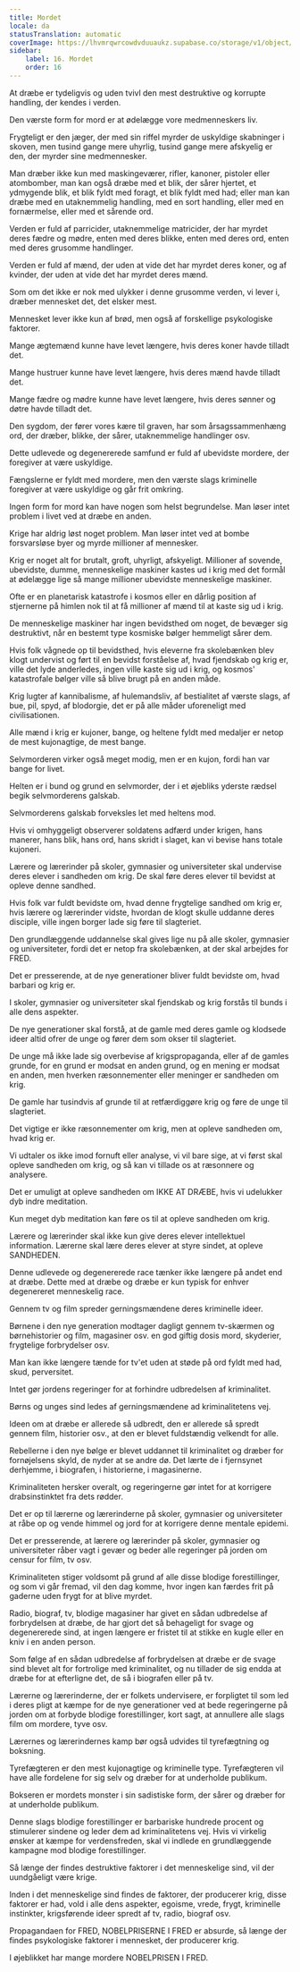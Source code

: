 ```yaml
---
title: Mordet
locale: da
statusTranslation: automatic
coverImage: https://lhvmrqwrcowdvduuaukz.supabase.co/storage/v1/object/public/strapi-uploads/small_cover-educacion-fundamental.webp-2d51a7828a2b1309555be27f7e2a61a0.webp
sidebar:
    label: 16. Mordet
    order: 16
---
```

At dræbe er tydeligvis og uden tvivl den mest destruktive og korrupte handling, der kendes i verden.

Den værste form for mord er at ødelægge vore medmenneskers liv.

Frygteligt er den jæger, der med sin riffel myrder de uskyldige skabninger i skoven, men tusind gange mere uhyrlig, tusind gange mere afskyelig er den, der myrder sine medmennesker.

Man dræber ikke kun med maskingeværer, rifler, kanoner, pistoler eller atombomber, man kan også dræbe med et blik, der sårer hjertet, et ydmygende blik, et blik fyldt med foragt, et blik fyldt med had; eller man kan dræbe med en utaknemmelig handling, med en sort handling, eller med en fornærmelse, eller med et sårende ord.

Verden er fuld af parricider, utaknemmelige matricider, der har myrdet deres fædre og mødre, enten med deres blikke, enten med deres ord, enten med deres grusomme handlinger.

Verden er fuld af mænd, der uden at vide det har myrdet deres koner, og af kvinder, der uden at vide det har myrdet deres mænd.

Som om det ikke er nok med ulykker i denne grusomme verden, vi lever i, dræber mennesket det, det elsker mest.

Mennesket lever ikke kun af brød, men også af forskellige psykologiske faktorer.

Mange ægtemænd kunne have levet længere, hvis deres koner havde tilladt det.

Mange hustruer kunne have levet længere, hvis deres mænd havde tilladt det.

Mange fædre og mødre kunne have levet længere, hvis deres sønner og døtre havde tilladt det.

Den sygdom, der fører vores kære til graven, har som årsagssammenhæng ord, der dræber, blikke, der sårer, utaknemmelige handlinger osv.

Dette udlevede og degenererede samfund er fuld af ubevidste mordere, der foregiver at være uskyldige.

Fængslerne er fyldt med mordere, men den værste slags kriminelle foregiver at være uskyldige og går frit omkring.

Ingen form for mord kan have nogen som helst begrundelse. Man løser intet problem i livet ved at dræbe en anden.

Krige har aldrig løst noget problem. Man løser intet ved at bombe forsvarsløse byer og myrde millioner af mennesker.

Krig er noget alt for brutalt, groft, uhyrligt, afskyeligt. Millioner af sovende, ubevidste, dumme, menneskelige maskiner kastes ud i krig med det formål at ødelægge lige så mange millioner ubevidste menneskelige maskiner.

Ofte er en planetarisk katastrofe i kosmos eller en dårlig position af stjernerne på himlen nok til at få millioner af mænd til at kaste sig ud i krig.

De menneskelige maskiner har ingen bevidsthed om noget, de bevæger sig destruktivt, når en bestemt type kosmiske bølger hemmeligt sårer dem.

Hvis folk vågnede op til bevidsthed, hvis eleverne fra skolebænken blev klogt undervist og ført til en bevidst forståelse af, hvad fjendskab og krig er, ville det lyde anderledes, ingen ville kaste sig ud i krig, og kosmos' katastrofale bølger ville så blive brugt på en anden måde.

Krig lugter af kannibalisme, af hulemandsliv, af bestialitet af værste slags, af bue, pil, spyd, af blodorgie, det er på alle måder uforeneligt med civilisationen.

Alle mænd i krig er kujoner, bange, og heltene fyldt med medaljer er netop de mest kujonagtige, de mest bange.

Selvmorderen virker også meget modig, men er en kujon, fordi han var bange for livet.

Helten er i bund og grund en selvmorder, der i et øjebliks yderste rædsel begik selvmorderens galskab.

Selvmorderens galskab forveksles let med heltens mod.

Hvis vi omhyggeligt observerer soldatens adfærd under krigen, hans manerer, hans blik, hans ord, hans skridt i slaget, kan vi bevise hans totale kujoneri.

Lærere og lærerinder på skoler, gymnasier og universiteter skal undervise deres elever i sandheden om krig. De skal føre deres elever til bevidst at opleve denne sandhed.

Hvis folk var fuldt bevidste om, hvad denne frygtelige sandhed om krig er, hvis lærere og lærerinder vidste, hvordan de klogt skulle uddanne deres disciple, ville ingen borger lade sig føre til slagteriet.

Den grundlæggende uddannelse skal gives lige nu på alle skoler, gymnasier og universiteter, fordi det er netop fra skolebænken, at der skal arbejdes for FRED.

Det er presserende, at de nye generationer bliver fuldt bevidste om, hvad barbari og krig er.

I skoler, gymnasier og universiteter skal fjendskab og krig forstås til bunds i alle dens aspekter.

De nye generationer skal forstå, at de gamle med deres gamle og klodsede ideer altid ofrer de unge og fører dem som okser til slagteriet.

De unge må ikke lade sig overbevise af krigspropaganda, eller af de gamles grunde, for en grund er modsat en anden grund, og en mening er modsat en anden, men hverken ræsonnementer eller meninger er sandheden om krig.

De gamle har tusindvis af grunde til at retfærdiggøre krig og føre de unge til slagteriet.

Det vigtige er ikke ræsonnementer om krig, men at opleve sandheden om, hvad krig er.

Vi udtaler os ikke imod fornuft eller analyse, vi vil bare sige, at vi først skal opleve sandheden om krig, og så kan vi tillade os at ræsonnere og analysere.

Det er umuligt at opleve sandheden om IKKE AT DRÆBE, hvis vi udelukker dyb indre meditation.

Kun meget dyb meditation kan føre os til at opleve sandheden om krig.

Lærere og lærerinder skal ikke kun give deres elever intellektuel information. Lærerne skal lære deres elever at styre sindet, at opleve SANDHEDEN.

Denne udlevede og degenererede race tænker ikke længere på andet end at dræbe. Dette med at dræbe og dræbe er kun typisk for enhver degenereret menneskelig race.

Gennem tv og film spreder gerningsmændene deres kriminelle ideer.

Børnene i den nye generation modtager dagligt gennem tv-skærmen og børnehistorier og film, magasiner osv. en god giftig dosis mord, skyderier, frygtelige forbrydelser osv.

Man kan ikke længere tænde for tv'et uden at støde på ord fyldt med had, skud, perversitet.

Intet gør jordens regeringer for at forhindre udbredelsen af kriminalitet.

Børns og unges sind ledes af gerningsmændene ad kriminalitetens vej.

Ideen om at dræbe er allerede så udbredt, den er allerede så spredt gennem film, historier osv., at den er blevet fuldstændig velkendt for alle.

Rebellerne i den nye bølge er blevet uddannet til kriminalitet og dræber for fornøjelsens skyld, de nyder at se andre dø. Det lærte de i fjernsynet derhjemme, i biografen, i historierne, i magasinerne.

Kriminaliteten hersker overalt, og regeringerne gør intet for at korrigere drabsinstinktet fra dets rødder.

Det er op til lærerne og lærerinderne på skoler, gymnasier og universiteter at råbe op og vende himmel og jord for at korrigere denne mentale epidemi.

Det er presserende, at lærere og lærerinder på skoler, gymnasier og universiteter råber vagt i gevær og beder alle regeringer på jorden om censur for film, tv osv.

Kriminaliteten stiger voldsomt på grund af alle disse blodige forestillinger, og som vi går fremad, vil den dag komme, hvor ingen kan færdes frit på gaderne uden frygt for at blive myrdet.

Radio, biograf, tv, blodige magasiner har givet en sådan udbredelse af forbrydelsen at dræbe, de har gjort det så behageligt for svage og degenererede sind, at ingen længere er fristet til at stikke en kugle eller en kniv i en anden person.

Som følge af en sådan udbredelse af forbrydelsen at dræbe er de svage sind blevet alt for fortrolige med kriminalitet, og nu tillader de sig endda at dræbe for at efterligne det, de så i biografen eller på tv.

Lærerne og lærerinderne, der er folkets undervisere, er forpligtet til som led i deres pligt at kæmpe for de nye generationer ved at bede regeringerne på jorden om at forbyde blodige forestillinger, kort sagt, at annullere alle slags film om mordere, tyve osv.

Lærernes og lærerindernes kamp bør også udvides til tyrefægtning og boksning.

Tyrefægteren er den mest kujonagtige og kriminelle type. Tyrefægteren vil have alle fordelene for sig selv og dræber for at underholde publikum.

Bokseren er mordets monster i sin sadistiske form, der sårer og dræber for at underholde publikum.

Denne slags blodige forestillinger er barbariske hundrede procent og stimulerer sindene og leder dem ad kriminalitetens vej. Hvis vi virkelig ønsker at kæmpe for verdensfreden, skal vi indlede en grundlæggende kampagne mod blodige forestillinger.

Så længe der findes destruktive faktorer i det menneskelige sind, vil der uundgåeligt være krige.

Inden i det menneskelige sind findes de faktorer, der producerer krig, disse faktorer er had, vold i alle dens aspekter, egoisme, vrede, frygt, kriminelle instinkter, krigsførende ideer spredt af tv, radio, biograf osv.

Propagandaen for FRED, NOBELPRISERNE I FRED er absurde, så længe der findes psykologiske faktorer i mennesket, der producerer krig.

I øjeblikket har mange mordere NOBELPRISEN I FRED.

